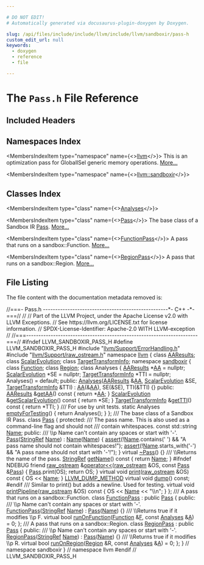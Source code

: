 ```yaml
---

# DO NOT EDIT!
# Automatically generated via docusaurus-plugin-doxygen by Doxygen.

slug: /api/files/include/include/llvm/include/llvm/sandboxir/pass-h
custom_edit_url: null
keywords:
  - doxygen
  - reference
  - file

---
```





# The `Pass.h` File Reference

<DoxygenPage pluginConfig={pluginConfig}>



## Included Headers

<IncludesList>
<IncludesListItem
  filePath="llvm/Support/ErrorHandling.h"
  permalink="/docs/api/files/include/include/llvm/include/llvm/support/errorhandling-h"
  isLocal="true" />
<IncludesListItem
  filePath="llvm/Support/raw_ostream.h"
  permalink="/docs/api/files/include/include/llvm/include/llvm/support/raw-ostream-h"
  isLocal="true" />
</IncludesList>

## Namespaces Index

<MembersIndex>

<MembersIndexItem
  type="namespace"
  name={<><a href="/docs/api/namespaces/llvm">llvm</a></>}>
This is an optimization pass for GlobalISel generic memory operations. <a href="/docs/api/namespaces/llvm/#details">More...</a>
</MembersIndexItem>

<MembersIndexItem
  type="namespace"
  name={<><a href="/docs/api/namespaces/llvm/sandboxir">llvm::sandboxir</a></>}>
</MembersIndexItem>

</MembersIndex>

## Classes Index

<MembersIndex>

<MembersIndexItem
  type="class"
  name={<><a href="/docs/api/classes/llvm/sandboxir/analyses">Analyses</a></>}>
</MembersIndexItem>

<MembersIndexItem
  type="class"
  name={<><a href="/docs/api/classes/llvm/sandboxir/pass">Pass</a></>}>
The base class of a Sandbox IR <a href="/docs/api/classes/llvm/sandboxir/pass">Pass</a>. <a href="/docs/api/classes/llvm/sandboxir/pass/#details">More...</a>
</MembersIndexItem>

<MembersIndexItem
  type="class"
  name={<><a href="/docs/api/classes/llvm/sandboxir/functionpass">FunctionPass</a></>}>
A pass that runs on a sandbox::Function. <a href="/docs/api/classes/llvm/sandboxir/functionpass/#details">More...</a>
</MembersIndexItem>

<MembersIndexItem
  type="class"
  name={<><a href="/docs/api/classes/llvm/sandboxir/regionpass">RegionPass</a></>}>
A pass that runs on a sandbox::Region. <a href="/docs/api/classes/llvm/sandboxir/regionpass/#details">More...</a>
</MembersIndexItem>

</MembersIndex>


## File Listing

The file content with the documentation metadata removed is:

<ProgramListing>

<Link id="l00001" /><CodeLine lineNumber="1"><Highlight kind="comment">//===- Pass.h ---------------------------------------------------&#42;- C++ -&#42;-===//</Highlight><Highlight kind="normal"></Highlight></CodeLine>
<Link id="l00002" /><CodeLine lineNumber="2"><Highlight kind="normal"></Highlight><Highlight kind="comment">//</Highlight><Highlight kind="normal"></Highlight></CodeLine>
<Link id="l00003" /><CodeLine lineNumber="3"><Highlight kind="normal"></Highlight><Highlight kind="comment">// Part of the LLVM Project, under the Apache License v2.0 with LLVM Exceptions.</Highlight><Highlight kind="normal"></Highlight></CodeLine>
<Link id="l00004" /><CodeLine lineNumber="4"><Highlight kind="normal"></Highlight><Highlight kind="comment">// See https://llvm.org/LICENSE.txt for license information.</Highlight><Highlight kind="normal"></Highlight></CodeLine>
<Link id="l00005" /><CodeLine lineNumber="5"><Highlight kind="normal"></Highlight><Highlight kind="comment">// SPDX-License-Identifier: Apache-2.0 WITH LLVM-exception</Highlight><Highlight kind="normal"></Highlight></CodeLine>
<Link id="l00006" /><CodeLine lineNumber="6"><Highlight kind="normal"></Highlight><Highlight kind="comment">//</Highlight><Highlight kind="normal"></Highlight></CodeLine>
<Link id="l00007" /><CodeLine lineNumber="7"><Highlight kind="normal"></Highlight><Highlight kind="comment">//===----------------------------------------------------------------------===//</Highlight><Highlight kind="normal"></Highlight></CodeLine>
<Link id="l00008" /><CodeLine lineNumber="8"><Highlight kind="normal"></Highlight></CodeLine>
<Link id="l00009" /><CodeLine lineNumber="9"><Highlight kind="normal"></Highlight><Highlight kind="preprocessor">#ifndef LLVM&#95;SANDBOXIR&#95;PASS&#95;H</Highlight><Highlight kind="normal"></Highlight></CodeLine>
<Link id="l00010" /><CodeLine lineNumber="10"><Highlight kind="normal"></Highlight><Highlight kind="preprocessor">#define LLVM&#95;SANDBOXIR&#95;PASS&#95;H</Highlight><Highlight kind="normal"></Highlight></CodeLine>
<Link id="l00011" /><CodeLine lineNumber="11"><Highlight kind="normal"></Highlight></CodeLine>
<Link id="l00012" /><CodeLine lineNumber="12"><Highlight kind="normal"></Highlight><Highlight kind="preprocessor">#include &quot;<a href="/docs/api/files/include/include/llvm/include/llvm/support/errorhandling-h">llvm/Support/ErrorHandling.h</a>&quot;</Highlight><Highlight kind="normal"></Highlight></CodeLine>
<Link id="l00013" /><CodeLine lineNumber="13"><Highlight kind="normal"></Highlight><Highlight kind="preprocessor">#include &quot;<a href="/docs/api/files/include/include/llvm/include/llvm/support/raw-ostream-h">llvm/Support/raw&#95;ostream.h</a>&quot;</Highlight><Highlight kind="normal"></Highlight></CodeLine>
<Link id="l00014" /><CodeLine lineNumber="14"><Highlight kind="normal"></Highlight></CodeLine>
<Link id="l00015" /><CodeLine lineNumber="15"><Highlight kind="normal"></Highlight><Highlight kind="keyword">namespace </Highlight><Highlight kind="normal"><a href="/docs/api/namespaces/llvm">llvm</a> &#123;</Highlight></CodeLine>
<Link id="l00016" /><CodeLine lineNumber="16"><Highlight kind="normal"></Highlight></CodeLine>
<Link id="l00017" /><CodeLine lineNumber="17"><Highlight kind="normal"></Highlight><Highlight kind="keyword">class </Highlight><Highlight kind="normal"><a href="/docs/api/classes/llvm/aaresults">AAResults</a>;</Highlight></CodeLine>
<Link id="l00018" /><CodeLine lineNumber="18"><Highlight kind="normal"></Highlight><Highlight kind="keyword">class </Highlight><Highlight kind="normal"><a href="/docs/api/classes/llvm/scalarevolution">ScalarEvolution</a>;</Highlight></CodeLine>
<Link id="l00019" /><CodeLine lineNumber="19"><Highlight kind="normal"></Highlight><Highlight kind="keyword">class </Highlight><Highlight kind="normal"><a href="/docs/api/classes/llvm/targettransforminfo">TargetTransformInfo</a>;</Highlight></CodeLine>
<Link id="l00020" /><CodeLine lineNumber="20"><Highlight kind="normal"></Highlight></CodeLine>
<Link id="l00021" /><CodeLine lineNumber="21"><Highlight kind="normal"></Highlight><Highlight kind="keyword">namespace </Highlight><Highlight kind="normal"><a href="/docs/api/namespaces/llvm/sandboxir">sandboxir</a> &#123;</Highlight></CodeLine>
<Link id="l00022" /><CodeLine lineNumber="22"><Highlight kind="normal"></Highlight></CodeLine>
<Link id="l00023" /><CodeLine lineNumber="23"><Highlight kind="normal"></Highlight><Highlight kind="keyword">class </Highlight><Highlight kind="normal"><a href="/docs/api/classes/llvm/sandboxir/function">Function</a>;</Highlight></CodeLine>
<Link id="l00024" /><CodeLine lineNumber="24"><Highlight kind="normal"></Highlight><Highlight kind="keyword">class </Highlight><Highlight kind="normal"><a href="/docs/api/classes/llvm/sandboxir/region">Region</a>;</Highlight></CodeLine>
<Link id="l00025" /><CodeLine lineNumber="25"><Highlight kind="normal"></Highlight></CodeLine>
<Link id="l00026" /><CodeLine lineNumber="26" lineLink="/docs/api/classes/llvm/sandboxir/analyses"><Highlight kind="normal"></Highlight><Highlight kind="keyword">class </Highlight><Highlight kind="normal">Analyses &#123;</Highlight></CodeLine>
<Link id="l00027" /><CodeLine lineNumber="27"><Highlight kind="normal">  <a href="/docs/api/classes/llvm/aaresults">AAResults</a> &#42;<a href="/docs/api/namespaces/llvm/aa">AA</a> = </Highlight><Highlight kind="keyword">nullptr</Highlight><Highlight kind="normal">;</Highlight></CodeLine>
<Link id="l00028" /><CodeLine lineNumber="28"><Highlight kind="normal">  <a href="/docs/api/classes/llvm/scalarevolution">ScalarEvolution</a> &#42;SE = </Highlight><Highlight kind="keyword">nullptr</Highlight><Highlight kind="normal">;</Highlight></CodeLine>
<Link id="l00029" /><CodeLine lineNumber="29"><Highlight kind="normal">  <a href="/docs/api/classes/llvm/targettransforminfo">TargetTransformInfo</a> &#42;TTI = </Highlight><Highlight kind="keyword">nullptr</Highlight><Highlight kind="normal">;</Highlight></CodeLine>
<Link id="l00030" /><CodeLine lineNumber="30"><Highlight kind="normal"></Highlight></CodeLine>
<Link id="l00031" /><CodeLine lineNumber="31"><Highlight kind="normal">  Analyses() = </Highlight><Highlight kind="keywordflow">default</Highlight><Highlight kind="normal">;</Highlight></CodeLine>
<Link id="l00032" /><CodeLine lineNumber="32"><Highlight kind="normal"></Highlight></CodeLine>
<Link id="l00033" /><CodeLine lineNumber="33"><Highlight kind="normal"></Highlight><Highlight kind="keyword">public</Highlight><Highlight kind="normal">:</Highlight></CodeLine>
<Link id="l00034" /><CodeLine lineNumber="34" lineLink="/docs/api/classes/llvm/sandboxir/analyses/#a54b6603d085857171f84aeed3c6b13d8"><Highlight kind="normal">  <a href="/docs/api/classes/llvm/sandboxir/analyses/#a54b6603d085857171f84aeed3c6b13d8">Analyses</a>(<a href="/docs/api/classes/llvm/aaresults">AAResults</a> &amp;<a href="/docs/api/namespaces/llvm/aa">AA</a>, <a href="/docs/api/classes/llvm/scalarevolution">ScalarEvolution</a> &amp;SE, <a href="/docs/api/classes/llvm/targettransforminfo">TargetTransformInfo</a> &amp;TTI)</Highlight></CodeLine>
<Link id="l00035" /><CodeLine lineNumber="35"><Highlight kind="normal">      : <a href="/docs/api/namespaces/llvm/aa">AA</a>(&amp;<a href="/docs/api/namespaces/llvm/aa">AA</a>), SE(&amp;SE), TTI(&amp;TTI) &#123;&#125;</Highlight></CodeLine>
<Link id="l00036" /><CodeLine lineNumber="36"><Highlight kind="normal"></Highlight></CodeLine>
<Link id="l00037" /><CodeLine lineNumber="37"><Highlight kind="normal"></Highlight><Highlight kind="keyword">public</Highlight><Highlight kind="normal">:</Highlight></CodeLine>
<Link id="l00038" /><CodeLine lineNumber="38" lineLink="/docs/api/classes/llvm/sandboxir/analyses/#a9d55907a563a8932a5b2da6d31dede84"><Highlight kind="normal">  <a href="/docs/api/classes/llvm/aaresults">AAResults</a> &amp;<a href="/docs/api/classes/llvm/sandboxir/analyses/#a9d55907a563a8932a5b2da6d31dede84">getAA</a>()</Highlight><Highlight kind="keyword"> const </Highlight><Highlight kind="normal">&#123; </Highlight><Highlight kind="keywordflow">return</Highlight><Highlight kind="normal"> &#42;<a href="/docs/api/namespaces/llvm/aa">AA</a>; &#125;</Highlight></CodeLine>
<Link id="l00039" /><CodeLine lineNumber="39" lineLink="/docs/api/classes/llvm/sandboxir/analyses/#a43a663bb6704865e11f29a2976ee715f"><Highlight kind="normal">  <a href="/docs/api/classes/llvm/scalarevolution">ScalarEvolution</a> &amp;<a href="/docs/api/classes/llvm/sandboxir/analyses/#a43a663bb6704865e11f29a2976ee715f">getScalarEvolution</a>()</Highlight><Highlight kind="keyword"> const </Highlight><Highlight kind="normal">&#123; </Highlight><Highlight kind="keywordflow">return</Highlight><Highlight kind="normal"> &#42;SE; &#125;</Highlight></CodeLine>
<Link id="l00040" /><CodeLine lineNumber="40" lineLink="/docs/api/classes/llvm/sandboxir/analyses/#abb0960ef9b4360e02e80478106ab03b9"><Highlight kind="normal">  <a href="/docs/api/classes/llvm/targettransforminfo">TargetTransformInfo</a> &amp;<a href="/docs/api/classes/llvm/sandboxir/analyses/#abb0960ef9b4360e02e80478106ab03b9">getTTI</a>()</Highlight><Highlight kind="keyword"> const </Highlight><Highlight kind="normal">&#123; </Highlight><Highlight kind="keywordflow">return</Highlight><Highlight kind="normal"> &#42;TTI; &#125;</Highlight><Highlight kind="comment"></Highlight></CodeLine>
<Link id="l00041" /><CodeLine lineNumber="41"><Highlight kind="comment">  /// For use by unit tests.</Highlight><Highlight kind="normal"></Highlight></CodeLine>
<Link id="l00042" /><CodeLine lineNumber="42" lineLink="/docs/api/classes/llvm/sandboxir/analyses/#ac915ee22496628dce494f383195ad286"><Highlight kind="normal">  </Highlight><Highlight kind="keyword">static</Highlight><Highlight kind="normal"> Analyses <a href="/docs/api/classes/llvm/sandboxir/analyses/#ac915ee22496628dce494f383195ad286">emptyForTesting</a>() &#123; </Highlight><Highlight kind="keywordflow">return</Highlight><Highlight kind="normal"> Analyses(); &#125;</Highlight></CodeLine>
<Link id="l00043" /><CodeLine lineNumber="43"><Highlight kind="normal">&#125;;</Highlight></CodeLine>
<Link id="l00044" /><CodeLine lineNumber="44"><Highlight kind="normal"></Highlight><Highlight kind="comment"></Highlight></CodeLine>
<Link id="l00045" /><CodeLine lineNumber="45"><Highlight kind="comment">/// The base class of a Sandbox IR Pass.</Highlight><Highlight kind="normal"></Highlight></CodeLine>
<Link id="l00046" /><CodeLine lineNumber="46" lineLink="/docs/api/classes/llvm/sandboxir/pass"><Highlight kind="normal"></Highlight><Highlight kind="keyword">class </Highlight><Highlight kind="normal"><a href="/docs/api/classes/llvm/sandboxir/pass/#abb15311ea19cab0aadaa56a7bf91893a">Pass</a> &#123;</Highlight></CodeLine>
<Link id="l00047" /><CodeLine lineNumber="47"><Highlight kind="normal"></Highlight><Highlight kind="keyword">protected</Highlight><Highlight kind="normal">:</Highlight><Highlight kind="comment"></Highlight></CodeLine>
<Link id="l00048" /><CodeLine lineNumber="48"><Highlight kind="comment">  /// The pass name. This is also used as a command-line flag and should not</Highlight></CodeLine>
<Link id="l00049" /><CodeLine lineNumber="49"><Highlight kind="comment">  /// contain whitespaces.</Highlight><Highlight kind="normal"></Highlight></CodeLine>
<Link id="l00050" /><CodeLine lineNumber="50" lineLink="/docs/api/classes/llvm/sandboxir/pass/#a5af8e0807e55ac77fb4f4b3d3c633e9e"><Highlight kind="normal">  </Highlight><Highlight kind="keyword">const</Highlight><Highlight kind="normal"> std::string <a href="/docs/api/classes/llvm/sandboxir/pass/#a5af8e0807e55ac77fb4f4b3d3c633e9e">Name</a>;</Highlight></CodeLine>
<Link id="l00051" /><CodeLine lineNumber="51"><Highlight kind="normal"></Highlight></CodeLine>
<Link id="l00052" /><CodeLine lineNumber="52"><Highlight kind="normal"></Highlight><Highlight kind="keyword">public</Highlight><Highlight kind="normal">:</Highlight><Highlight kind="comment"></Highlight></CodeLine>
<Link id="l00053" /><CodeLine lineNumber="53"><Highlight kind="comment">  /// \\p Name can&#39;t contain any spaces or start with &#39;-&#39;.</Highlight><Highlight kind="normal"></Highlight></CodeLine>
<Link id="l00054" /><CodeLine lineNumber="54" lineLink="/docs/api/classes/llvm/sandboxir/pass/#abb15311ea19cab0aadaa56a7bf91893a"><Highlight kind="normal">  <a href="/docs/api/classes/llvm/sandboxir/pass/#abb15311ea19cab0aadaa56a7bf91893a">Pass</a>(<a href="/docs/api/classes/llvm/stringref">StringRef</a> <a href="/docs/api/classes/llvm/sandboxir/pass/#a5af8e0807e55ac77fb4f4b3d3c633e9e">Name</a>) : <a href="/docs/api/classes/llvm/sandboxir/pass/#a5af8e0807e55ac77fb4f4b3d3c633e9e">Name</a>(<a href="/docs/api/classes/llvm/sandboxir/pass/#a5af8e0807e55ac77fb4f4b3d3c633e9e">Name</a>) &#123;</Highlight></CodeLine>
<Link id="l00055" /><CodeLine lineNumber="55"><Highlight kind="normal">    <a href="/docs/api/files/lib/lib/target/lib/target/amdgpu/silowercontrolflow-cpp/#a4868c5d81c5ccc98c47aeab6244346a0">assert</a>(!<a href="/docs/api/classes/llvm/sandboxir/pass/#a5af8e0807e55ac77fb4f4b3d3c633e9e">Name</a>.contains(</Highlight><Highlight kind="charliteral">&#39; &#39;</Highlight><Highlight kind="normal">) &amp;&amp;</Highlight></CodeLine>
<Link id="l00056" /><CodeLine lineNumber="56"><Highlight kind="normal">           </Highlight><Highlight kind="stringliteral">&quot;A pass name should not contain whitespaces!&quot;</Highlight><Highlight kind="normal">);</Highlight></CodeLine>
<Link id="l00057" /><CodeLine lineNumber="57"><Highlight kind="normal">    <a href="/docs/api/files/lib/lib/target/lib/target/amdgpu/silowercontrolflow-cpp/#a4868c5d81c5ccc98c47aeab6244346a0">assert</a>(!<a href="/docs/api/classes/llvm/sandboxir/pass/#a5af8e0807e55ac77fb4f4b3d3c633e9e">Name</a>.starts&#95;with(</Highlight><Highlight kind="charliteral">&#39;-&#39;</Highlight><Highlight kind="normal">) &amp;&amp; </Highlight><Highlight kind="stringliteral">&quot;A pass name should not start with &#39;-&#39;!&quot;</Highlight><Highlight kind="normal">);</Highlight></CodeLine>
<Link id="l00058" /><CodeLine lineNumber="58"><Highlight kind="normal">  &#125;</Highlight></CodeLine>
<Link id="l00059" /><CodeLine lineNumber="59" lineLink="/docs/api/classes/llvm/sandboxir/pass/#a3ef81971c3480cc231398045f181148a"><Highlight kind="normal">  </Highlight><Highlight kind="keyword">virtual</Highlight><Highlight kind="normal"> <a href="/docs/api/classes/llvm/sandboxir/pass/#a3ef81971c3480cc231398045f181148a">~Pass</a>() &#123;&#125;</Highlight><Highlight kind="comment"></Highlight></CodeLine>
<Link id="l00060" /><CodeLine lineNumber="60"><Highlight kind="comment">  /// \\Returns the name of the pass.</Highlight><Highlight kind="normal"></Highlight></CodeLine>
<Link id="l00061" /><CodeLine lineNumber="61" lineLink="/docs/api/classes/llvm/sandboxir/pass/#afd425fe36e3defee0e95b3b52cac0ae6"><Highlight kind="normal">  <a href="/docs/api/classes/llvm/stringref">StringRef</a> <a href="/docs/api/classes/llvm/sandboxir/pass/#afd425fe36e3defee0e95b3b52cac0ae6">getName</a>()</Highlight><Highlight kind="keyword"> const </Highlight><Highlight kind="normal">&#123; </Highlight><Highlight kind="keywordflow">return</Highlight><Highlight kind="normal"> <a href="/docs/api/classes/llvm/sandboxir/pass/#a5af8e0807e55ac77fb4f4b3d3c633e9e">Name</a>; &#125;</Highlight></CodeLine>
<Link id="l00062" /><CodeLine lineNumber="62"><Highlight kind="normal"></Highlight><Highlight kind="preprocessor">#ifndef NDEBUG</Highlight><Highlight kind="normal"></Highlight></CodeLine>
<Link id="l00063" /><CodeLine lineNumber="63" lineLink="/docs/api/classes/llvm/sandboxir/pass/#aa0348c697d8f9f73e6c79fd14076fa30"><Highlight kind="normal">  </Highlight><Highlight kind="keyword">friend</Highlight><Highlight kind="normal"> <a href="/docs/api/classes/llvm/raw-ostream">raw&#95;ostream</a> &amp;<a href="/docs/api/classes/llvm/sandboxir/pass/#aa0348c697d8f9f73e6c79fd14076fa30">operator&lt;&lt;</a>(<a href="/docs/api/classes/llvm/raw-ostream">raw&#95;ostream</a> &amp;OS, </Highlight><Highlight kind="keyword">const</Highlight><Highlight kind="normal"> <a href="/docs/api/classes/llvm/sandboxir/pass/#abb15311ea19cab0aadaa56a7bf91893a">Pass</a> &amp;<a href="/docs/api/classes/llvm/sandboxir/pass/#abb15311ea19cab0aadaa56a7bf91893a">Pass</a>) &#123;</Highlight></CodeLine>
<Link id="l00064" /><CodeLine lineNumber="64"><Highlight kind="normal">    <a href="/docs/api/classes/llvm/sandboxir/pass/#abb15311ea19cab0aadaa56a7bf91893a">Pass</a>.print(OS);</Highlight></CodeLine>
<Link id="l00065" /><CodeLine lineNumber="65"><Highlight kind="normal">    </Highlight><Highlight kind="keywordflow">return</Highlight><Highlight kind="normal"> OS;</Highlight></CodeLine>
<Link id="l00066" /><CodeLine lineNumber="66"><Highlight kind="normal">  &#125;</Highlight></CodeLine>
<Link id="l00067" /><CodeLine lineNumber="67" lineLink="/docs/api/classes/llvm/sandboxir/pass/#ae4725099d02b2c60f33fca89e8672194"><Highlight kind="normal">  </Highlight><Highlight kind="keyword">virtual</Highlight><Highlight kind="normal"> </Highlight><Highlight kind="keywordtype">void</Highlight><Highlight kind="normal"> <a href="/docs/api/classes/llvm/sandboxir/pass/#ae4725099d02b2c60f33fca89e8672194">print</a>(<a href="/docs/api/classes/llvm/raw-ostream">raw&#95;ostream</a> &amp;OS)</Highlight><Highlight kind="keyword"> const </Highlight><Highlight kind="normal">&#123; OS &lt;&lt; <a href="/docs/api/classes/llvm/sandboxir/pass/#a5af8e0807e55ac77fb4f4b3d3c633e9e">Name</a>; &#125;</Highlight></CodeLine>
<Link id="l00068" /><CodeLine lineNumber="68" lineLink="/docs/api/classes/llvm/sandboxir/pass/#ae3bff551737ed859e8a281d830f1c05d"><Highlight kind="normal">  <a href="/docs/api/files/include/include/llvm/include/llvm/support/compiler-h/#aa863693eef567397d9c292da5bf22d34">LLVM&#95;DUMP&#95;METHOD</a> </Highlight><Highlight kind="keyword">virtual</Highlight><Highlight kind="normal"> </Highlight><Highlight kind="keywordtype">void</Highlight><Highlight kind="normal"> <a href="/docs/api/classes/llvm/sandboxir/pass/#ae3bff551737ed859e8a281d830f1c05d">dump</a>() </Highlight><Highlight kind="keyword">const</Highlight><Highlight kind="normal">;</Highlight></CodeLine>
<Link id="l00069" /><CodeLine lineNumber="69"><Highlight kind="normal"></Highlight><Highlight kind="preprocessor">#endif</Highlight><Highlight kind="comment"></Highlight></CodeLine>
<Link id="l00070" /><CodeLine lineNumber="70"><Highlight kind="comment">  /// Similar to print() but adds a newline. Used for testing.</Highlight><Highlight kind="normal"></Highlight></CodeLine>
<Link id="l00071" /><CodeLine lineNumber="71" lineLink="/docs/api/classes/llvm/sandboxir/pass/#a44e381c4633a97684b40d4f97c1709d2"><Highlight kind="normal">  </Highlight><Highlight kind="keyword">virtual</Highlight><Highlight kind="normal"> </Highlight><Highlight kind="keywordtype">void</Highlight><Highlight kind="normal"> <a href="/docs/api/classes/llvm/sandboxir/pass/#a44e381c4633a97684b40d4f97c1709d2">printPipeline</a>(<a href="/docs/api/classes/llvm/raw-ostream">raw&#95;ostream</a> &amp;OS)</Highlight><Highlight kind="keyword"> const </Highlight><Highlight kind="normal">&#123; OS &lt;&lt; <a href="/docs/api/classes/llvm/sandboxir/pass/#a5af8e0807e55ac77fb4f4b3d3c633e9e">Name</a> &lt;&lt; </Highlight><Highlight kind="stringliteral">&quot;\\n&quot;</Highlight><Highlight kind="normal">; &#125;</Highlight></CodeLine>
<Link id="l00072" /><CodeLine lineNumber="72"><Highlight kind="normal">&#125;;</Highlight></CodeLine>
<Link id="l00073" /><CodeLine lineNumber="73"><Highlight kind="normal"></Highlight><Highlight kind="comment"></Highlight></CodeLine>
<Link id="l00074" /><CodeLine lineNumber="74"><Highlight kind="comment">/// A pass that runs on a sandbox::Function.</Highlight><Highlight kind="normal"></Highlight></CodeLine>
<Link id="l00075" /><CodeLine lineNumber="75" lineLink="/docs/api/classes/llvm/sandboxir/functionpass"><Highlight kind="normal"></Highlight><Highlight kind="keyword">class </Highlight><Highlight kind="normal"><a href="/docs/api/classes/llvm/sandboxir/functionpass/#a0e0cb4a456ac5281b4f3baf5e55b4044">FunctionPass</a> : </Highlight><Highlight kind="keyword">public</Highlight><Highlight kind="normal"> <a href="/docs/api/classes/llvm/sandboxir/pass/#abb15311ea19cab0aadaa56a7bf91893a">Pass</a> &#123;</Highlight></CodeLine>
<Link id="l00076" /><CodeLine lineNumber="76"><Highlight kind="normal"></Highlight><Highlight kind="keyword">public</Highlight><Highlight kind="normal">:</Highlight><Highlight kind="comment"></Highlight></CodeLine>
<Link id="l00077" /><CodeLine lineNumber="77"><Highlight kind="comment">  /// \\p Name can&#39;t contain any spaces or start with &#39;-&#39;.</Highlight><Highlight kind="normal"></Highlight></CodeLine>
<Link id="l00078" /><CodeLine lineNumber="78" lineLink="/docs/api/classes/llvm/sandboxir/functionpass/#a0e0cb4a456ac5281b4f3baf5e55b4044"><Highlight kind="normal">  <a href="/docs/api/classes/llvm/sandboxir/functionpass/#a0e0cb4a456ac5281b4f3baf5e55b4044">FunctionPass</a>(<a href="/docs/api/classes/llvm/stringref">StringRef</a> <a href="/docs/api/classes/llvm/sandboxir/pass/#a5af8e0807e55ac77fb4f4b3d3c633e9e">Name</a>) : <a href="/docs/api/classes/llvm/sandboxir/pass/#abb15311ea19cab0aadaa56a7bf91893a">Pass</a>(<a href="/docs/api/classes/llvm/sandboxir/pass/#a5af8e0807e55ac77fb4f4b3d3c633e9e">Name</a>) &#123;&#125;</Highlight><Highlight kind="comment"></Highlight></CodeLine>
<Link id="l00079" /><CodeLine lineNumber="79"><Highlight kind="comment">  /// \\Returns true if it modifies \\p F.</Highlight><Highlight kind="normal"></Highlight></CodeLine>
<Link id="l00080" /><CodeLine lineNumber="80" lineLink="/docs/api/classes/llvm/sandboxir/functionpass/#a1bee0dc60a62c81496ff0d850848271d"><Highlight kind="normal">  </Highlight><Highlight kind="keyword">virtual</Highlight><Highlight kind="normal"> </Highlight><Highlight kind="keywordtype">bool</Highlight><Highlight kind="normal"> <a href="/docs/api/classes/llvm/sandboxir/functionpass/#a1bee0dc60a62c81496ff0d850848271d">runOnFunction</a>(<a href="/docs/api/classes/llvm/sandboxir/function">Function</a> &amp;<a href="/docs/api/files/lib/lib/support/md5-cpp/#a96d73bbd7af15cb1fc38c3f4a3bd82e9">F</a>, </Highlight><Highlight kind="keyword">const</Highlight><Highlight kind="normal"> <a href="/docs/api/classes/llvm/sandboxir/analyses">Analyses</a> &amp;<a href="/docs/api/files/lib/lib/ir/builtingcs-cpp/#a2e38c85003a042421cde1647632d0b72">A</a>) = 0;</Highlight></CodeLine>
<Link id="l00081" /><CodeLine lineNumber="81"><Highlight kind="normal">&#125;;</Highlight></CodeLine>
<Link id="l00082" /><CodeLine lineNumber="82"><Highlight kind="normal"></Highlight><Highlight kind="comment"></Highlight></CodeLine>
<Link id="l00083" /><CodeLine lineNumber="83"><Highlight kind="comment">/// A pass that runs on a sandbox::Region.</Highlight><Highlight kind="normal"></Highlight></CodeLine>
<Link id="l00084" /><CodeLine lineNumber="84" lineLink="/docs/api/classes/llvm/sandboxir/regionpass"><Highlight kind="normal"></Highlight><Highlight kind="keyword">class </Highlight><Highlight kind="normal"><a href="/docs/api/classes/llvm/sandboxir/regionpass/#a42cfcfc19f6163c097f68b7a6b29ac8d">RegionPass</a> : </Highlight><Highlight kind="keyword">public</Highlight><Highlight kind="normal"> <a href="/docs/api/classes/llvm/sandboxir/pass/#abb15311ea19cab0aadaa56a7bf91893a">Pass</a> &#123;</Highlight></CodeLine>
<Link id="l00085" /><CodeLine lineNumber="85"><Highlight kind="normal"></Highlight><Highlight kind="keyword">public</Highlight><Highlight kind="normal">:</Highlight><Highlight kind="comment"></Highlight></CodeLine>
<Link id="l00086" /><CodeLine lineNumber="86"><Highlight kind="comment">  /// \\p Name can&#39;t contain any spaces or start with &#39;-&#39;.</Highlight><Highlight kind="normal"></Highlight></CodeLine>
<Link id="l00087" /><CodeLine lineNumber="87" lineLink="/docs/api/classes/llvm/sandboxir/regionpass/#a42cfcfc19f6163c097f68b7a6b29ac8d"><Highlight kind="normal">  <a href="/docs/api/classes/llvm/sandboxir/regionpass/#a42cfcfc19f6163c097f68b7a6b29ac8d">RegionPass</a>(<a href="/docs/api/classes/llvm/stringref">StringRef</a> <a href="/docs/api/classes/llvm/sandboxir/pass/#a5af8e0807e55ac77fb4f4b3d3c633e9e">Name</a>) : <a href="/docs/api/classes/llvm/sandboxir/pass/#abb15311ea19cab0aadaa56a7bf91893a">Pass</a>(<a href="/docs/api/classes/llvm/sandboxir/pass/#a5af8e0807e55ac77fb4f4b3d3c633e9e">Name</a>) &#123;&#125;</Highlight><Highlight kind="comment"></Highlight></CodeLine>
<Link id="l00088" /><CodeLine lineNumber="88"><Highlight kind="comment">  /// \\Returns true if it modifies \\p R.</Highlight><Highlight kind="normal"></Highlight></CodeLine>
<Link id="l00089" /><CodeLine lineNumber="89" lineLink="/docs/api/classes/llvm/sandboxir/regionpass/#a05f72fbb3837b083610474d4ad87007d"><Highlight kind="normal">  </Highlight><Highlight kind="keyword">virtual</Highlight><Highlight kind="normal"> </Highlight><Highlight kind="keywordtype">bool</Highlight><Highlight kind="normal"> <a href="/docs/api/classes/llvm/sandboxir/regionpass/#a05f72fbb3837b083610474d4ad87007d">runOnRegion</a>(<a href="/docs/api/classes/llvm/sandboxir/region">Region</a> &amp;R, </Highlight><Highlight kind="keyword">const</Highlight><Highlight kind="normal"> <a href="/docs/api/classes/llvm/sandboxir/analyses">Analyses</a> &amp;<a href="/docs/api/files/lib/lib/ir/builtingcs-cpp/#a2e38c85003a042421cde1647632d0b72">A</a>) = 0;</Highlight></CodeLine>
<Link id="l00090" /><CodeLine lineNumber="90"><Highlight kind="normal">&#125;;</Highlight></CodeLine>
<Link id="l00091" /><CodeLine lineNumber="91"><Highlight kind="normal"></Highlight></CodeLine>
<Link id="l00092" /><CodeLine lineNumber="92"><Highlight kind="normal">&#125; </Highlight><Highlight kind="comment">// namespace sandboxir</Highlight><Highlight kind="normal"></Highlight></CodeLine>
<Link id="l00093" /><CodeLine lineNumber="93"><Highlight kind="normal">&#125; </Highlight><Highlight kind="comment">// namespace llvm</Highlight><Highlight kind="normal"></Highlight></CodeLine>
<Link id="l00094" /><CodeLine lineNumber="94"><Highlight kind="normal"></Highlight></CodeLine>
<Link id="l00095" /><CodeLine lineNumber="95"><Highlight kind="normal"></Highlight><Highlight kind="preprocessor">#endif </Highlight><Highlight kind="comment">// LLVM&#95;SANDBOXIR&#95;PASS&#95;H</Highlight><Highlight kind="normal"></Highlight></CodeLine>

</ProgramListing>


</DoxygenPage>
